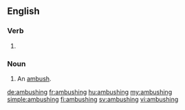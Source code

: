 ==English==

===Verb===
{{head|en|present participle}}

# {{present participle of|ambush|lang=en|nocat=1}}

===Noun===
{{en-noun}}

# An [[ambush]].

[[de:ambushing]]
[[fr:ambushing]]
[[hu:ambushing]]
[[my:ambushing]]
[[simple:ambushing]]
[[fi:ambushing]]
[[sv:ambushing]]
[[vi:ambushing]]